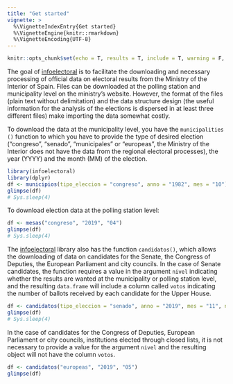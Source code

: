 ```yaml
---
title: "Get started"
vignette: >
  %\VignetteIndexEntry{Get started}
  %\VignetteEngine{knitr::rmarkdown}
  %\VignetteEncoding{UTF-8}
---
```


```r
knitr::opts_chunk$set(echo = T, results = T, include = T, warning = F, message = F)

```

The goal of [infoelectoral](https://ropenspain.github.io/infoelectoral/) is to facilitate the downloading and necessary processing of official data on electoral results from the Ministry of the Interior of Spain. Files can be downloaded at the polling station and municipality level on the ministry's website. However, the format of the files (plain text without delimitation) and the data structure design (the useful information for the analysis of the elections is dispersed in at least three different files) make importing the data somewhat costly.

To download the data at the municipality level, you have the `municipalities ()` function to which you have to provide the type of desired election ("congreso", "senado", "municipales" or "europeas", the Ministry of the Interior does not have the data from the regional electoral processes), the year (YYYY) and the month (MM) of the election.

```r
library(infoelectoral)
library(dplyr)
df <- municipios(tipo_eleccion = "congreso", anno = "1982", mes = "10")
glimpse(df)
# Sys.sleep(4)
```

To download election data at the polling station level:

```r
df <- mesas("congreso", "2019", "04")
glimpse(df)
# Sys.sleep(4)
```

The [infoelectoral](https://ropenspain.github.io/infoelectoral/) library also has the function `candidatos()`, which allows the downloading of data on candidates for the Senate, the Congress of Deputies, the European Parliament and city councils. In the case of Senate candidates, the function requires a value in the argument `nivel` indicating whether the results are wanted at the municipality or polling station level, and the resulting `data.frame` will include a column called `votos` indicating the number of ballots received by each candidate for the Upper House.

```r
df <- candidatos(tipo_eleccion = "senado", anno = "2019", mes = "11", nivel = "municipio")
glimpse(df)
# Sys.sleep(4)
```

In the case of candidates for the Congress of Deputies, European Parliament or city councils, institutions elected through closed lists, it is not necessary to provide a value for the argument `nivel` and the resulting object will not have the column `votos`.

```r
df <- candidatos("europeas", "2019", "05")
glimpse(df)
```

